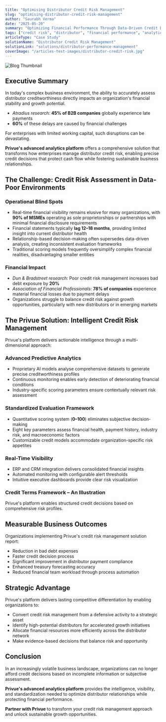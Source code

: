 ```yaml
---
title: "Optimising Distributor Credit Risk Management"
slug: "optimising-distributor-credit-risk-management"
author: "Saurabh Verma"
date: "2025-05-20"
summary: "Optimizing Financial Performance Through Data-Driven Credit Decisions"
tags: ["credit risk", "distributor", "financial performance", "analytics", "B2B"]
articleType: "Case Study"
solutionName: "Distributor Credit Risk Management"
solutionLink: "solutions/distributor-performance-management"
coverImage: "/articles-test-images/distributor-credit-risk.jpg"
---
```


![Blog Thumbnail](/articles-test-images/distributor-credit-risk.jpg)

## Executive Summary  
In today's complex business environment, the ability to accurately assess distributor creditworthiness directly impacts an organization's financial stability and growth potential.  

- *Atradius research:* **45% of B2B companies** globally experience late payments  
- **60%** of these delays are caused by financial challenges  

For enterprises with limited working capital, such disruptions can be devastating.  

**Privue's advanced analytics platform** offers a comprehensive solution that transforms how enterprises manage distributor credit risk, enabling precise credit decisions that protect cash flow while fostering sustainable business relationships.  

## The Challenge: Credit Risk Assessment in Data-Poor Environments  

### Operational Blind Spots  
- Real-time financial visibility remains elusive for many organizations, with **90% of MSMEs** operating as sole proprietorships or partnerships with minimal financial disclosure requirements  
- Financial statements typically **lag 12–18 months**, providing limited insight into current distributor health  
- Relationship-based decision-making often supersedes data-driven analysis, creating inconsistent evaluation frameworks  
- Traditional scoring models frequently oversimplify complex financial realities, disadvantaging smaller entities  

### Financial Impact  
- *Dun & Bradstreet research:* Poor credit risk management increases bad debt exposure by **20%**  
- *Association of Financial Professionals:* **78% of companies** experience material financial losses due to payment delays  
- Organizations struggle to balance credit risk against growth opportunities, particularly with new distributors or in emerging markets  

## The Privue Solution: Intelligent Credit Risk Management  

Privue's platform delivers actionable intelligence through a multi-dimensional approach:  

### Advanced Predictive Analytics  
- Proprietary AI models analyse comprehensive datasets to generate precise creditworthiness profiles  
- Continuous monitoring enables early detection of deteriorating financial conditions  
- Industry-specific scoring parameters ensure contextually relevant risk assessment  

### Standardized Evaluation Framework  
- Quantitative scoring system (**0–100**) eliminates subjective decision-making  
- Eight key parameters assess financial health, payment history, industry risk, and macroeconomic factors  
- Customizable credit models accommodate organization-specific risk appetites  

### Real-Time Visibility  
- ERP and CRM integration delivers consolidated financial insights  
- Automated monitoring with configurable alert thresholds  
- Intuitive executive dashboards provide clear risk visualization  

### Credit Terms Framework – An Illustration  
Privue's platform enables structured credit decisions based on comprehensive risk profiles.  

## Measurable Business Outcomes  

Organizations implementing Privue's credit risk management solution report:  
- Reduction in bad debt expenses  
- Faster credit decision process  
- Significant improvement in distributor payment compliance  
- Enhanced treasury forecasting accuracy  
- Reduced financial team workload through process automation  

## Strategic Advantage  

Privue's platform delivers lasting competitive differentiation by enabling organizations to:  
- Convert credit risk management from a defensive activity to a strategic asset  
- Identify high-potential distributors for accelerated growth initiatives  
- Allocate financial resources more efficiently across the distributor network  
- Make evidence-based decisions that balance risk and opportunity  

## Conclusion  

In an increasingly volatile business landscape, organizations can no longer afford credit decisions based on incomplete information or subjective assessment.  

**Privue's advanced analytics platform** provides the intelligence, visibility, and standardization needed to optimize distributor relationships while protecting financial performance.  

**Partner with Privue** to transform your credit risk management approach and unlock sustainable growth opportunities.  
